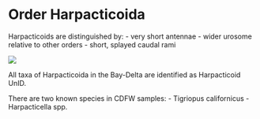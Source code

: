 # Order Harpacticoida {.unnumbered}

Harpacticoids are distinguished by: - very short antennae - wider urosome relative to other orders - short, splayed caudal rami

![](harpacticoid/harpacticoid.png)

All taxa of Harpacticoida in the Bay-Delta are identified as Harpacticoid UnID.

There are two known species in CDFW samples: - Tigriopus californicus - Harpacticella spp.
